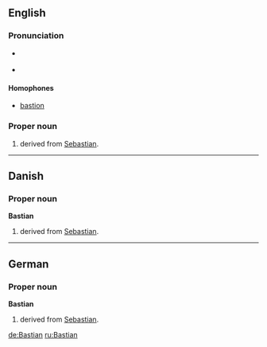 ==English==

===Pronunciation===
* {{a|RP}} {{IPA|/ˈbæstiən/}}
* {{a|US}} {{IPA|/ˈbæstiən/|/ˈbæstʃən/}}

====Homophones====
* [[bastion]]

===Proper noun===
{{en-proper noun}}

# {{given name|male||en:}} derived from [[Sebastian]].

----

==Danish==

===Proper noun===
'''Bastian'''

# {{given name|male||da:}} derived from [[Sebastian]].

----

==German==

===Proper noun===
'''Bastian'''

# {{given name|male||de:}} derived from [[Sebastian]].

[[de:Bastian]]
[[ru:Bastian]]
